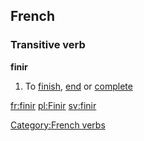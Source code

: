 ==French==
===Transitive verb===
[[Category:French verbs]]
'''finir'''
#To [[finish]], [[end]] or [[complete]]
{{fr-conj-ir|fin|avoir}}

[[fr:finir]]
[[pl:Finir]]
[[sv:finir]]